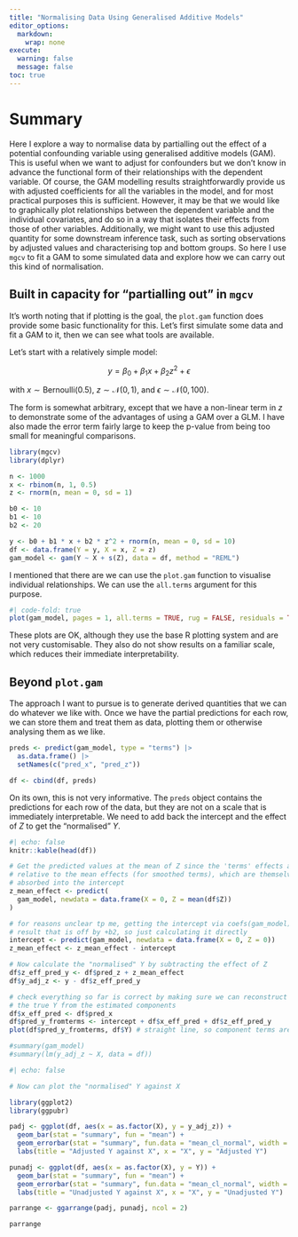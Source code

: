 ```yaml
---
title: "Normalising Data Using Generalised Additive Models"
editor_options:
  markdown:
    wrap: none
execute:
  warning: false
  message: false
toc: true
---
```


# Summary

Here I explore a way to normalise data by partialling out the effect of a potential confounding variable using generalised additive models (GAM). This is useful when we want to adjust for confounders but we don't know in advance the functional form of their relationships with the dependent variable. Of course, the GAM modelling results straightforwardly provide us with adjusted coefficients for all the variables in the model, and for most practical purposes this is sufficient. However, it may be that we would like to graphically plot relationships between the dependent variable and the individual covariates, and do so in a way that isolates their effects from those of other variables. Additionally, we might want to use this adjusted quantity for some downstream inference task, such as sorting observations by adjusted values and characterising top and bottom groups. So here I use `mgcv` to fit a GAM to some simulated data and explore how we can carry out this kind of normalisation.

## Built in capacity for "partialling out" in `mgcv`

It's worth noting that if plotting is the goal, the `plot.gam` function does provide some basic functionality for this. Let's first simulate some data and fit a GAM to it, then we can see what tools are available.

Let's start with a relatively simple model:

$$
y = \beta_0 + \beta_1 x + \beta_2 z^2 + \epsilon
$$

with $x \sim \text{Bernoulli}(0.5)$, $z \sim \mathcal{N}(0, 1)$, and $\epsilon \sim \mathcal{N}(0, 100)$.

The form is somewhat arbitrary, except that we have a non-linear term in $z$ to demonstrate some of the advantages of using a GAM over a GLM. I have also made the error term fairly large to keep the p-value from being too small for meaningful comparisons.

```r
library(mgcv)
library(dplyr)

n <- 1000
x <- rbinom(n, 1, 0.5)
z <- rnorm(n, mean = 0, sd = 1)

b0 <- 10
b1 <- 10
b2 <- 20

y <- b0 + b1 * x + b2 * z^2 + rnorm(n, mean = 0, sd = 10)
df <- data.frame(Y = y, X = x, Z = z)
gam_model <- gam(Y ~ X + s(Z), data = df, method = "REML")
```

I mentioned that there are we can use the `plot.gam` function to visualise individual relationships. We can use the `all.terms` argument for this purpose.

```r
#| code-fold: true
plot(gam_model, pages = 1, all.terms = TRUE, rug = FALSE, residuals = TRUE)
```

These plots are OK, although they use the base R plotting system and are not very customisable. They also do not show results on a familiar scale, which reduces their immediate interpretability.

## Beyond `plot.gam`

The approach I want to pursue is to generate derived quantities that we can do whatever we like with. Once we have the partial predictions for each row, we can store them and treat them as data, plotting them or otherwise analysing them as we like.

```r
preds <- predict(gam_model, type = "terms") |>
  as.data.frame() |>
  setNames(c("pred_x", "pred_z"))

df <- cbind(df, preds)
```

On its own, this is not very informative. The `preds` object contains the predictions for each row of the data, but they are not on a scale that is immediately interpretable. We need to add back the intercept and the effect of $Z$ to get the "normalised" $Y$.

```r
#| echo: false
knitr::kable(head(df))
```

```r
# Get the predicted values at the mean of Z since the 'terms' effects are
# relative to the mean effects (for smoothed terms), which are themselves
# absorbed into the intercept
z_mean_effect <- predict(
  gam_model, newdata = data.frame(X = 0, Z = mean(df$Z))
)

# for reasons unclear tp me, getting the intercept via coefs(gam_model) gives a
# result that is off by +b2, so just calculating it directly
intercept <- predict(gam_model, newdata = data.frame(X = 0, Z = 0))
z_mean_effect <- z_mean_effect - intercept

# Now calculate the "normalised" Y by subtracting the effect of Z
df$z_eff_pred_y <- df$pred_z + z_mean_effect
df$y_adj_z <- y - df$z_eff_pred_y

# check everything so far is correct by making sure we can reconstruct approx
# the true Y from the estimated components
df$x_eff_pred <- df$pred_x
df$pred_y_fromterms <- intercept + df$x_eff_pred + df$z_eff_pred_y
plot(df$pred_y_fromterms, df$Y) # straight line, so component terms are correct

#summary(gam_model)
#summary(lm(y_adj_z ~ X, data = df))
```

```r
#| echo: false

# Now can plot the "normalised" Y against X

library(ggplot2)
library(ggpubr)

padj <- ggplot(df, aes(x = as.factor(X), y = y_adj_z)) +
  geom_bar(stat = "summary", fun = "mean") +
  geom_errorbar(stat = "summary", fun.data = "mean_cl_normal", width = 0.2) +
  labs(title = "Adjusted Y against X", x = "X", y = "Adjusted Y")

punadj <- ggplot(df, aes(x = as.factor(X), y = Y)) +
  geom_bar(stat = "summary", fun = "mean") +
  geom_errorbar(stat = "summary", fun.data = "mean_cl_normal", width = 0.2) +
  labs(title = "Unadjusted Y against X", x = "X", y = "Unadjusted Y")

parrange <- ggarrange(padj, punadj, ncol = 2)

parrange
```
